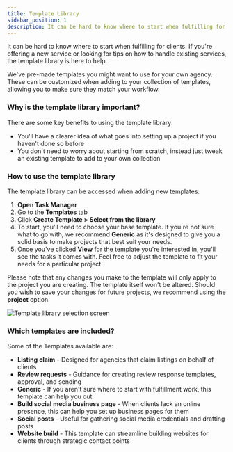 ```yaml
---
title: Template Library
sidebar_position: 1
description: It can be hard to know where to start when fulfilling for clients. Learn how to use pre-made templates to streamline your workflow.
---
```


It can be hard to know where to start when fulfilling for clients. If you're offering a new service or looking for tips on how to handle existing services, the template library is here to help.

We've pre-made templates you might want to use for your own agency. These can be customized when adding to your collection of templates, allowing you to make sure they match your workflow.

### **Why is the template library important?**

There are some key benefits to using the template library:

- You'll have a clearer idea of what goes into setting up a project if you haven't done so before
- You don't need to worry about starting from scratch, instead just tweak an existing template to add to your own collection

### **How to use the template library**

The template library can be accessed when adding new templates:

1. **Open Task Manager**
2. Go to the **Templates** tab
3. Click **Create Template > Select from the library**
4. To start, you'll need to choose your base template. If you're not sure what to go with, we recommend **Generic** as it's designed to give you a solid basis to make projects that best suit your needs.
5. Once you've clicked **View** for the template you're interested in, you'll see the tasks it comes with. Feel free to adjust the template to fit your needs for a particular project.

Please note that any changes you make to the template will only apply to the project you are creating. The template itself won't be altered. Should you wish to save your changes for future projects, we recommend using the **project** option.

<div style={{textAlign: 'center'}}>
  <img src="./img/fulfillment/fulfillment-open-task-manager/templates/template-library.png" alt="Template library selection screen" />
</div>

### **Which templates are included?**

Some of the Templates available are:

- **Listing claim** - Designed for agencies that claim listings on behalf of clients
- **Review requests** - Guidance for creating review response templates, approval, and sending
- **Generic** - If you aren't sure where to start with fulfillment work, this template can help you out
- **Build social media business page** - When clients lack an online presence, this can help you set up business pages for them
- **Social posts** - Useful for gathering social media credentials and drafting posts
- **Website build** - This template can streamline building websites for clients through strategic contact points